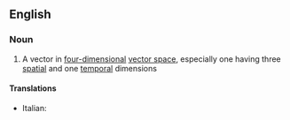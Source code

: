 ==English==

===Noun===
{{wikipedia}}
{{en-noun|head=[[four]]-[[vector]]}}

# {{lb|en|mathematics}} A vector in [[four-dimensional]] [[vector space]], especially one having three [[spatial]] and one [[temporal]] dimensions

====Translations====
{{trans-top|vector in four-dimensional vector space}}
* Italian: {{t+|it|quadrivettore|m}}
{{trans-mid}}
{{trans-bottom}}